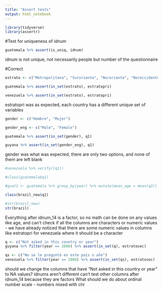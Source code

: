 ```yaml
---
title: "Assert tests"
output: html_notebook
---
```


```r
library(tidyverse)
library(assertr)
```

#Test for uniqueness of idnum

```r
guatemala %>% assert(is_uniq, idnum)
```

idnum is not unique, not necessarily people but number of the questionnaire

#Correct   
```r
estrato <- c("Metropolitana", "Suroriente", "Nororiente", "Noroccidente", "Suroccidente", "Sur")

guatemala %>% assert(in_set(estrato), estratopri)

venezuela %>% assert(in_set(estrato), estratopri)

```

estratopri was as expected, each country has a different unique set of variables

```r
gender <- c("Hombre", "Mujer")

gender_eng <- c("Male", "Female")

guatemala %>% assert(in_set(gender), q1)

guyana %>% assert(in_set(gender_eng), q1)
```

gender was what was expected, there are only two options, and none of them are left blank

```r
#venezuela %>% verify((q1))

#class(guatemala$q1)

#guat2 <- guatemala %>% group_by(year) %>% mutate(mean_age = mean(q2))

class(brazil_new$q1)

#str(brazil_new)
str(brazil)

```


Everything after idnum_14 is a factor, so no math can be done on any values like age, and can't check if all the columns are characters or numeric values - we have already noticed that there are some numeric values in columns like estratopri for venezuela where it should be a character

```r
q <- c("Not asked in this country or year")
guyana %>% filter(year == 2006) %>% assert(in_set(q), estratosec)

qs <- c("No se le preguntó en este país o año")
venezuela %>% filter(year == 2008) %>% assert(in_set(qs), estratosec)
```


should we change the columns that have "Not asked in this country or year" to NA values?
idnums aren't different
can't test other columns after idnum_14 because they are factors
What should we do about ordinal number scale - numbers mixed with chr




